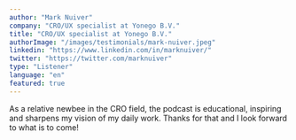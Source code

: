 ```yaml
---
author: "Mark Nuiver"
company: "CRO/UX specialist at Yonego B.V."
title: "CRO/UX specialist at Yonego B.V."
authorImage: "/images/testimonials/mark-nuiver.jpeg"
linkedin: "https://www.linkedin.com/in/marknuiver/"
twitter: "https://twitter.com/marknuiver"
type: "Listener"
language: "en"
featured: true
---
```


As a relative newbee in the CRO field, the podcast is educational, inspiring and sharpens my vision of my daily work. Thanks for that and I look forward to what is to come!
